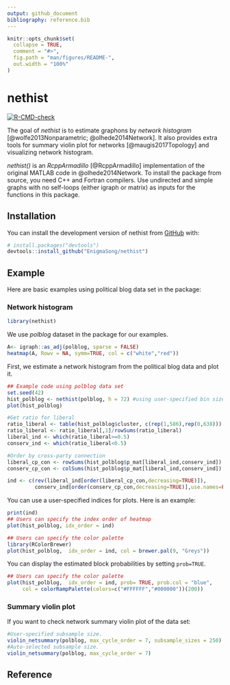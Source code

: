 ```yaml
---
output: github_document
bibliography: reference.bib 
---
```


<!-- README.md is generated from README.Rmd. Please edit that file -->

```r
knitr::opts_chunk$set(
  collapse = TRUE,
  comment = "#>",
  fig.path = "man/figures/README-",
  out.width = "100%"
)
```

# nethist

<!-- badges: start -->
[![R-CMD-check](https://github.com/EnigmaSong/nethist/actions/workflows/R-CMD-check.yaml/badge.svg)](https://github.com/EnigmaSong/nethist/actions/workflows/R-CMD-check.yaml)
<!-- badges: end -->

The goal of *nethist* is to estimate graphons by *network histogram* [@wolfe2013Nonparametric; @olhede2014Network]. It also provides extra tools for summary violin plot for networks [@maugis2017Topology] and visualizing network histogram.

*nethist()* is an *RcppArmadillo* [@RcppArmadillo] implementation of the original MATLAB code in @olhede2014Network. To install the package from source, you need C++ and Fortran compilers. Use undirected and simple graphs with no self-loops (either igraph or matrix) as inputs for the functions in this package.

## Installation

You can install the development version of nethist from [GitHub](https://github.com/) with:

``` r
# install.packages("devtools")
devtools::install_github("EnigmaSong/nethist")
```

## Example

Here are basic examples using political blog data set in the package:

### Network histogram 

```r
library(nethist)
```

We use *polblog* dataset in the package for our examples. 

```r
A<- igraph::as_adj(polblog, sparse = FALSE)
heatmap(A, Rowv = NA, symm=TRUE, col = c("white","red"))
```

First, we estimate a network histogram from the political blog data and plot it.
```r
## Example code using polblog data set
set.seed(42)
hist_polblog <- nethist(polblog, h = 72) #using user-specified bin size.
plot(hist_polblog)
```

```r
#Get ratio for liberal
ratio_liberal <- table(hist_polblog$cluster, c(rep(1,586),rep(0,638)))
ratio_liberal <- ratio_liberal[,1]/rowSums(ratio_liberal)
liberal_ind <- which(ratio_liberal>=0.5)
conserv_ind <- which(ratio_liberal<0.5)

#Order by cross-party connection
liberal_cp_con <- rowSums(hist_polblog$p_mat[liberal_ind,conserv_ind])
conserv_cp_con <- colSums(hist_polblog$p_mat[liberal_ind,conserv_ind])

ind <- c(rev(liberal_ind[order(liberal_cp_con,decreasing=TRUE)]),
         conserv_ind[order(conserv_cp_con,decreasing=TRUE)],use.names=FALSE);
```

You can use a user-specified indices for plots. Here is an example:
```r
print(ind) 
## Users can specify the index order of heatmap
plot(hist_polblog, idx_order = ind)

## Users can specify the color palette
library(RColorBrewer)
plot(hist_polblog,  idx_order = ind, col = brewer.pal(9, "Greys"))
```

You can display the estimated block probabilities by setting `prob=TRUE`.
```r
## Users can specify the color palette 
plot(hist_polblog,  idx_order = ind, prob= TRUE, prob.col = "blue",
     col = colorRampPalette(colors=c("#FFFFFF","#000000"))(200))
```


### Summary violin plot

If you want to check network summary violin plot of the data set:
```r
#User-specified subsample size.
violin_netsummary(polblog, max_cycle_order = 7, subsample_sizes = 250) 
#Auto-selected subsample size.
violin_netsummary(polblog, max_cycle_order = 7) 
```

## Reference

